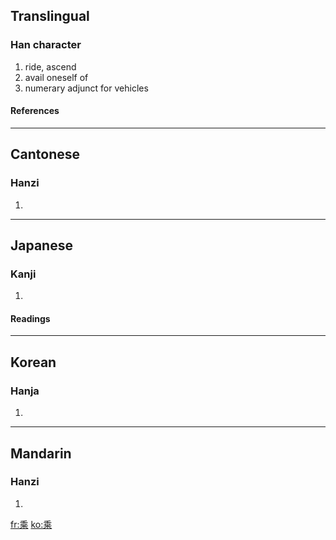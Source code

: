 {{see|乗}}<!-- may be replaced by zh-forms -->

==Translingual==
===Han character===
{{Han char|rad=丿|as=09|sn=10|four=2090<sub>1</sub>|canj=竹木中心 (HDLP)}}
# ride, ascend
# avail oneself of
# numerary adjunct for vehicles
====References====
{{Han ref|kx=0083.090|dkj=00154|dj=0166.400|hdz=10040.010|uh=4E58|ud=20056|bh=ADBC|bd=44476}}
----
==Cantonese==
===Hanzi===
{{yue-hanzi|jyut=|y=sing4, sing6}}
# {{defn|Cantonese}}
----
==Japanese==
===Kanji===
{{ja-kanji|grade=|rs=丿09}}
# {{defn|Japanese}}
====Readings====
{{ja-readings|on=[[じょう]] (jō), [[しょう]] (shō)|kun=[[のる]] (noru)}}
----
==Korean==
===Hanja===
{{ko-hanja|hangeul=승|rv=seung|mr=sŭng}}
# {{defn|Korean}}
----
==Mandarin==
===Hanzi===
{{cmn-hanzi|pin=[[chéng]] (cheng2), [[shèng]] (sheng4)|wg=ch'eng<sup>2</sup>, sheng<sup>4</sup>}}
# {{defn|Mandarin}}

[[fr:乘]]
[[ko:乘]]